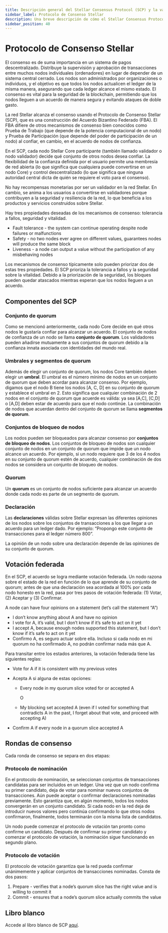 ```yaml
---
title: Descripción general del Stellar Consensus Protocol (SCP) y la validación de transacciones
sidebar_label: Protocolo de Consenso Stellar
description: Una breve descripción de cómo el Stellar Consensus Protocol (SCP), un protocolo de prueba de acuerdo, permite el consenso y valida las transacciones en la red.
sidebar_position: 40
---
```


# Protocolo de Consenso Stellar

El consenso es de suma importancia en un sistema de pagos descentralizado. Distribuye la supervisión y aprobación de transacciones entre muchos nodos individuales (ordenadores) en lugar de depender de un sistema central cerrado. Los nodos son administrados por organizaciones o individuos, y el objetivo es que todos los nodos actualicen el ledger de la misma manera, asegurando que cada ledger alcance el mismo estado. El consenso es vital para la seguridad de la blockchain, permitiendo que los nodos lleguen a un acuerdo de manera segura y evitando ataques de doble gasto.

La red Stellar alcanza el consenso usando el Protocolo de Consenso Stellar (SCP), que es una construcción del Acuerdo Bizantino Federado (FBA). El FBA difiere de otros mecanismos de consenso bien conocidos como Prueba de Trabajo (que depende de la potencia computacional de un nodo) y Prueba de Participación (que depende del poder de participación de un nodo) al confiar, en cambio, en el acuerdo de nodos de confianza.

En el SCP, cada nodo Stellar Core participante (también llamado validador o nodo validador) decide qué conjunto de otros nodos desea confiar. La flexibilidad de la confianza definida por el usuario permite una membresía de red abierta (lo que significa que cualquiera puede convertirse en un nodo Core) y control descentralizado (lo que significa que ninguna autoridad central dicta de quién se requiere el voto para el consenso).

No hay recompensas monetarias por ser un validador en la red Stellar. En cambio, se anima a los usuarios a convertirse en validadores porque contribuyen a la seguridad y resiliencia de la red, lo que beneficia a los productos y servicios construidos sobre Stellar.

Hay tres propiedades deseadas de los mecanismos de consenso: tolerancia a fallos, seguridad y vitalidad.

- Fault tolerance - the system can continue operating despite node failures or malfunctions
- Safety - no two nodes ever agree on different values, guarantees nodes will produce the same block
- Liveness - a node can output a value without the participation of any misbehaving nodes

Los mecanismos de consenso típicamente solo pueden priorizar dos de estas tres propiedades. El SCP prioriza la tolerancia a fallos y la seguridad sobre la vitalidad. Debido a la priorización de la seguridad, los bloques pueden quedar atascados mientras esperan que los nodos lleguen a un acuerdo.

## Componentes del SCP

### Conjunto de quorum

Como se mencionó anteriormente, cada nodo Core decide en qué otros nodos le gustaría confiar para alcanzar un acuerdo. El conjunto de nodos de confianza de un nodo se llama **conjunto de quorum**. Los validadores pueden añadirse mutuamente a sus conjuntos de quorum debido a la confianza innata asociada con identidades del mundo real.

### Umbrales y segmentos de quorum

Además de elegir un conjunto de quorum, los nodos Core también deben elegir un **umbral**. El umbral es el número mínimo de nodos en un conjunto de quorum que deben acordar para alcanzar consenso. Por ejemplo, digamos que el nodo B tiene los nodos [A, C, D] en su conjunto de quorum y establece el umbral en 2. Esto significa que cualquier combinación de 2 nodos en el conjunto de quorum que acuerde es válida: ya sea [A,C], [C,D] o [A,D] deben estar de acuerdo para que el nodo continúe. La combinación de nodos que acuerdan dentro del conjunto de quorum se llama **segmentos de quorum**.

### Conjuntos de bloqueo de nodos

Los nodos pueden ser bloqueados para alcanzar consenso por **conjuntos de bloqueo de nodos**. Los conjuntos de bloqueo de nodos son cualquier conjunto de nodos en un conjunto de quorum que impide que un nodo alcance un acuerdo. Por ejemplo, si un nodo requiere que 3 de los 4 nodos en su conjunto de quorum estén de acuerdo, cualquier combinación de dos nodos se considera un conjunto de bloqueo de nodos.

### Quorum

Un **quorum** es un conjunto de nodos suficiente para alcanzar un acuerdo donde cada nodo es parte de un segmento de quorum.

### Declaración

Las **declaraciones** válidas sobre Stellar expresan las diferentes opiniones de los nodos sobre los conjuntos de transacciones a los que llegar a un acuerdo para un ledger dado. Por ejemplo: “Propongo este conjunto de transacciones para el ledger número 800”.

La opinión de un nodo sobre una declaración depende de las opiniones de su conjunto de quorum.

## Votación federada

En el SCP, el acuerdo se logra mediante votación federada. Un nodo razona sobre el estado de la red en función de lo que aprende de su conjunto de quorum; antes de que una declaración sea acordada al 100% por cada nodo honesto en la red, pasa por tres pasos de votación federada: (1) Votar, (2) Aceptar y (3) Confirmar.

A node can have four opinions on a statement (let’s call the statement “A”)

- I don’t know anything about A and have no opinion
- I vote for A, it’s valid, but I don’t know if it’s safe to act on it yet
- I accept A, because enough nodes supported this statement, but I don’t know if it’s safe to act on it yet
- Confirmo A, es seguro actuar sobre ella. Incluso si cada nodo en mi quorum no ha confirmado A, no podrán confirmar nada más que A.

Para transitar entre los estados anteriores, la votación federada tiene las siguientes reglas:

- Vote for A if it is consistent with my previous votes

- Acepta A si alguna de estas opciones:

  - Every node in my quorum slice voted for or accepted A

    O

  - My blocking set accepted A (even if I voted for something that contradicts A in the past, I forget about that vote, and proceed with accepting A)

- Confirm A if every node in a quorum slice accepted A

## Rondas de consenso

Cada ronda de consenso se separa en dos etapas:

### Protocolo de nominación

En el protocolo de nominación, se seleccionan conjuntos de transacciones candidatas para ser incluidos en un ledger. Una vez que un nodo confirma su primer candidato, deja de votar para nominar nuevos conjuntos de transacciones. Aún puede aceptar o confirmar declaraciones nominadas previamente. Esto garantiza que, en algún momento, todos los nodos convergerán en un conjunto candidato. Si cada nodo en la red deja de introducir nuevos valores pero continúa confirmando lo que otros nodos confirmaron, finalmente, todos terminarán con la misma lista de candidatos.

Un nodo puede comenzar el protocolo de votación tan pronto como confirme un candidato. Después de confirmar su primer candidato y comenzar el protocolo de votación, la nominación sigue funcionando en segundo plano.

### Protocolo de votación

El protocolo de votación garantiza que la red pueda confirmar unánimemente y aplicar conjuntos de transacciones nominadas. Consta de dos pasos:

1. Prepare - verifies that a node’s quorum slice has the right value and is willing to commit it
2. Commit - ensures that a node’s quorum slice actually commits the value

## Libro blanco

Accede al libro blanco de SCP [aquí](https://stellar.org/learn/stellar-consensus-protocol).
